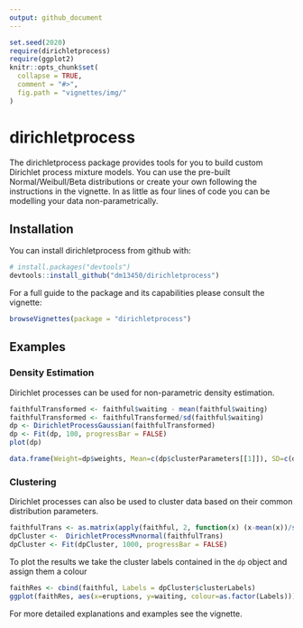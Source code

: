 ```yaml
---
output: github_document
---
```


<!-- README.md is generated from README.Rmd. Please edit that file -->

```r
set.seed(2020)
require(dirichletprocess)
require(ggplot2)
knitr::opts_chunk$set(
  collapse = TRUE,
  comment = "#>",
  fig.path = "vignettes/img/"
)
```


# dirichletprocess

The dirichletprocess package provides tools for you to build custom Dirichlet process mixture models. You can use the pre-built Normal/Weibull/Beta distributions or create your own following the instructions in the vignette. In as little as four lines of code you can be modelling your data non-parametrically.

## Installation

You can install dirichletprocess from github with:

```r
# install.packages("devtools")
devtools::install_github("dm13450/dirichletprocess")
```

For a full guide to the package and its capabilities please consult the vignette:

```r
browseVignettes(package = "dirichletprocess")
```

## Examples

### Density Estimation

Dirichlet processes can be used for non-parametric density estimation. 

```r
faithfulTransformed <- faithful$waiting - mean(faithful$waiting)
faithfulTransformed <- faithfulTransformed/sd(faithful$waiting)
dp <- DirichletProcessGaussian(faithfulTransformed)
dp <- Fit(dp, 100, progressBar = FALSE)
plot(dp)
```

```r
data.frame(Weight=dp$weights, Mean=c(dp$clusterParameters[[1]]), SD=c(dp$clusterParameters[[1]]))
```


### Clustering

Dirichlet processes can also be used to cluster data based on their common distribution parameters. 

```r
faithfulTrans <- as.matrix(apply(faithful, 2, function(x) (x-mean(x))/sd(x)))
dpCluster <-  DirichletProcessMvnormal(faithfulTrans)
dpCluster <- Fit(dpCluster, 1000, progressBar = FALSE)
```

To plot the results we take the cluster labels contained in the `dp` object and assign them a colour

```r
faithRes <- cbind(faithful, Labels = dpCluster$clusterLabels)
ggplot(faithRes, aes(x=eruptions, y=waiting, colour=as.factor(Labels))) + geom_point() + guides(colour=FALSE)
```

For more detailed explanations and examples see the vignette.


